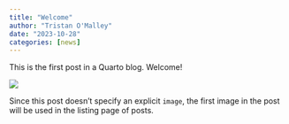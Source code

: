 ```yaml
---
title: "Welcome"
author: "Tristan O'Malley"
date: "2023-10-28"
categories: [news]
---
```


This is the first post in a Quarto blog. Welcome!

![](thumbnail.jpg)

Since this post doesn't specify an explicit `image`, the first image in the post will be used in the listing page of posts.


